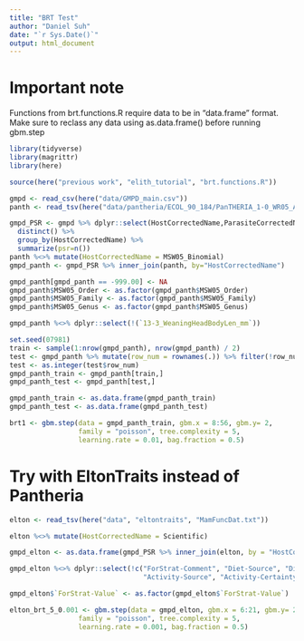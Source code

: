 ```yaml
---
title: "BRT Test"
author: "Daniel Suh"
date: "`r Sys.Date()`"
output: html_document
---
```


# Important note

Functions from brt.functions.R require data to be in "data.frame" format. Make sure to reclass any data using as.data.frame() before running gbm.step



```r
library(tidyverse)
library(magrittr)
library(here)

source(here("previous work", "elith_tutorial", "brt.functions.R"))
```


```r
gmpd <- read_csv(here("data/GMPD_main.csv"))
panth <- read_tsv(here("data/pantheria/ECOL_90_184/PanTHERIA_1-0_WR05_Aug2008.txt"))
```


```r
gmpd_PSR <- gmpd %>% dplyr::select(HostCorrectedName,ParasiteCorrectedName) %>% 
  distinct() %>% 
  group_by(HostCorrectedName) %>% 
  summarize(psr=n())
panth %<>% mutate(HostCorrectedName = MSW05_Binomial)
gmpd_panth <- gmpd_PSR %>% inner_join(panth, by="HostCorrectedName")
```


```r
gmpd_panth[gmpd_panth == -999.00] <- NA
gmpd_panth$MSW05_Order <- as.factor(gmpd_panth$MSW05_Order)
gmpd_panth$MSW05_Family <- as.factor(gmpd_panth$MSW05_Family)
gmpd_panth$MSW05_Genus <- as.factor(gmpd_panth$MSW05_Genus)

gmpd_panth %<>% dplyr::select(!(`13-3_WeaningHeadBodyLen_mm`))
```


```r
set.seed(07981)
train <- sample(1:nrow(gmpd_panth), nrow(gmpd_panth) / 2)
test <- gmpd_panth %>% mutate(row_num = rownames(.)) %>% filter(!row_num %in% train) %>% dplyr::select(row_num)
test <- as.integer(test$row_num)
gmpd_panth_train <- gmpd_panth[train,]
gmpd_panth_test <- gmpd_panth[test,]
```

```r
gmpd_panth_train <- as.data.frame(gmpd_panth_train)
gmpd_panth_test <- as.data.frame(gmpd_panth_test)
```


```r
brt1 <- gbm.step(data = gmpd_panth_train, gbm.x = 8:56, gbm.y= 2,
                 family = "poisson", tree.complexity = 5,
                 learning.rate = 0.01, bag.fraction = 0.5)
```


# Try with EltonTraits instead of Pantheria


```r
elton <- read_tsv(here("data", "eltontraits", "MamFuncDat.txt"))
```

```r
elton %<>% mutate(HostCorrectedName = Scientific)

gmpd_elton <- as.data.frame(gmpd_PSR %>% inner_join(elton, by = "HostCorrectedName"))

gmpd_elton %<>% dplyr::select(!c("ForStrat-Comment", "Diet-Source", "Diet-Certainty","ForStrat-Certainty",
                                 "Activity-Source", "Activity-Certainty", "BodyMass-Source"))

gmpd_elton$`ForStrat-Value` <- as.factor(gmpd_elton$`ForStrat-Value`)
```



```r
elton_brt_5_0.001 <- gbm.step(data = gmpd_elton, gbm.x = 6:21, gbm.y= 2,
                 family = "poisson", tree.complexity = 5,
                 learning.rate = 0.001, bag.fraction = 0.5)
```




